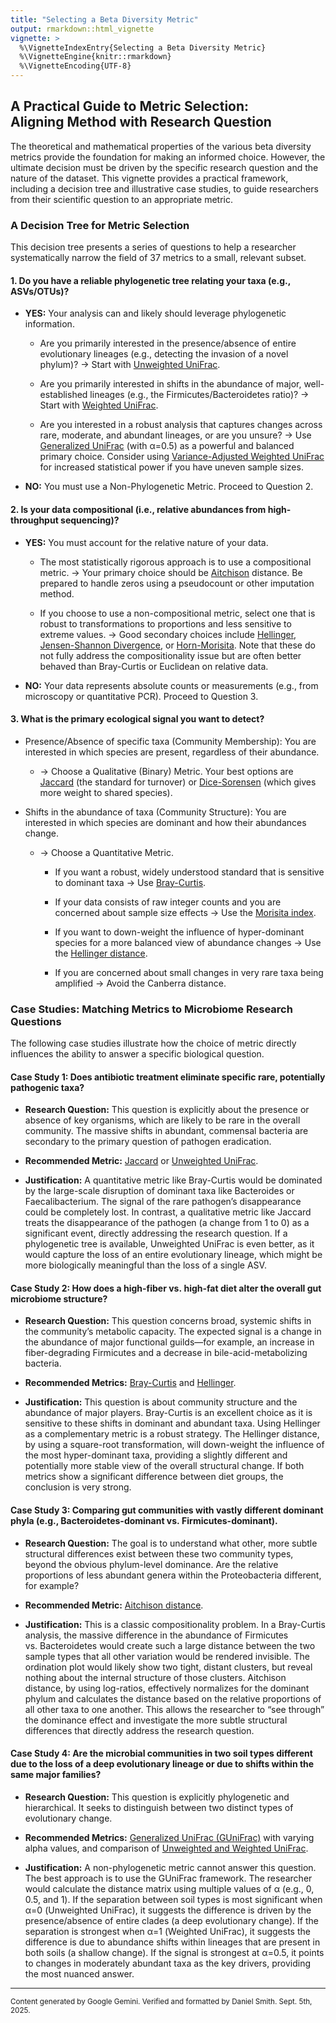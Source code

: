 ```yaml
---
title: "Selecting a Beta Diversity Metric"
output: rmarkdown::html_vignette
vignette: >
  %\VignetteIndexEntry{Selecting a Beta Diversity Metric}
  %\VignetteEngine{knitr::rmarkdown}
  %\VignetteEncoding{UTF-8}
---
```


## A Practical Guide to Metric Selection:<br>Aligning Method with Research Question

The theoretical and mathematical properties of the various beta diversity metrics provide the foundation for making an informed choice. However, the ultimate decision must be driven by the specific research question and the nature of the dataset. This vignette provides a practical framework, including a decision tree and illustrative case studies, to guide researchers from their scientific question to an appropriate metric.




### A Decision Tree for Metric Selection

This decision tree presents a series of questions to help a researcher systematically narrow the field of 37 metrics to a small, relevant subset.


#### 1. Do you have a reliable phylogenetic tree relating your taxa (e.g., ASVs/OTUs)?

* **YES:** Your analysis can and likely should leverage phylogenetic information.

    * Are you primarily interested in the presence/absence of entire evolutionary lineages (e.g., detecting the invasion of a novel phylum)? -> Start with <u>Unweighted UniFrac</u>.
    
    * Are you primarily interested in shifts in the abundance of major, well-established lineages (e.g., the Firmicutes/Bacteroidetes ratio)? -> Start with <u>Weighted UniFrac</u>.
    
    * Are you interested in a robust analysis that captures changes across rare, moderate, and abundant lineages, or are you unsure? -> Use <u>Generalized UniFrac</u> (with &alpha;=0.5) as a powerful and balanced primary choice. Consider using <u>Variance-Adjusted Weighted UniFrac</u> for increased statistical power if you have uneven sample sizes.

* **NO:** You must use a Non-Phylogenetic Metric. Proceed to Question 2.

#### 2. Is your data compositional (i.e., relative abundances from high-throughput sequencing)?

* **YES:** You must account for the relative nature of your data.

    * The most statistically rigorous approach is to use a compositional metric. -> Your primary choice should be <u>Aitchison</u> distance. Be prepared to handle zeros using a pseudocount or other imputation method.
    
    * If you choose to use a non-compositional metric, select one that is robust to transformations to proportions and less sensitive to extreme values. -> Good secondary choices include <u>Hellinger</u>, <u>Jensen-Shannon Divergence</u>, or <u>Horn-Morisita</u>. Note that these do not fully address the compositionality issue but are often better behaved than Bray-Curtis or Euclidean on relative data.

* **NO:** Your data represents absolute counts or measurements (e.g., from microscopy or quantitative PCR). Proceed to Question 3.

#### 3. What is the primary ecological signal you want to detect?

* Presence/Absence of specific taxa (Community Membership): You are interested in which species are present, regardless of their abundance.

    * -> Choose a Qualitative (Binary) Metric. Your best options are <u>Jaccard</u> (the standard for turnover) or <u>Dice-Sorensen</u> (which gives more weight to shared species).

* Shifts in the abundance of taxa (Community Structure): You are interested in which species are dominant and how their abundances change.

    * -> Choose a Quantitative Metric.

        * If you want a robust, widely understood standard that is sensitive to dominant taxa -> Use <u>Bray-Curtis</u>.
        
        * If your data consists of raw integer counts and you are concerned about sample size effects -> Use the <u>Morisita index</u>.
        
        * If you want to down-weight the influence of hyper-dominant species for a more balanced view of abundance changes -> Use the <u>Hellinger distance</u>.
        
        * If you are concerned about small changes in very rare taxa being amplified -> Avoid the Canberra distance.




### Case Studies: Matching Metrics to Microbiome Research Questions

The following case studies illustrate how the choice of metric directly influences the ability to answer a specific biological question.



#### Case Study 1: Does antibiotic treatment eliminate specific rare, potentially pathogenic taxa?

* **Research Question:** This question is explicitly about the presence or absence of key organisms, which are likely to be rare in the overall community. The massive shifts in abundant, commensal bacteria are secondary to the primary question of pathogen eradication.

* **Recommended Metric:** <u>Jaccard</u> or <u>Unweighted UniFrac</u>.

* **Justification:** A quantitative metric like Bray-Curtis would be dominated by the large-scale disruption of dominant taxa like Bacteroides or Faecalibacterium. The signal of the rare pathogen's disappearance could be completely lost. In contrast, a qualitative metric like Jaccard treats the disappearance of the pathogen (a change from 1 to 0) as a significant event, directly addressing the research question. If a phylogenetic tree is available, Unweighted UniFrac is even better, as it would capture the loss of an entire evolutionary lineage, which might be more biologically meaningful than the loss of a single ASV.   



#### Case Study 2: How does a high-fiber vs. high-fat diet alter the overall gut microbiome structure?

* **Research Question:** This question concerns broad, systemic shifts in the community's metabolic capacity. The expected signal is a change in the abundance of major functional guilds—for example, an increase in fiber-degrading Firmicutes and a decrease in bile-acid-metabolizing bacteria.

* **Recommended Metrics:** <u>Bray-Curtis</u> and <u>Hellinger</u>.

* **Justification:** This question is about community structure and the abundance of major players. Bray-Curtis is an excellent choice as it is sensitive to these shifts in dominant and abundant taxa. Using Hellinger as a complementary metric is a robust strategy. The Hellinger distance, by using a square-root transformation, will down-weight the influence of the most hyper-dominant taxa, providing a slightly different and potentially more stable view of the overall structural change. If both metrics show a significant difference between diet groups, the conclusion is very strong.   



#### Case Study 3: Comparing gut communities with vastly different dominant phyla (e.g., Bacteroidetes-dominant vs. Firmicutes-dominant).

* **Research Question:** The goal is to understand what other, more subtle structural differences exist between these two community types, beyond the obvious phylum-level dominance. Are the relative proportions of less abundant genera within the Proteobacteria different, for example?

* **Recommended Metric:** <u>Aitchison distance</u>.

* **Justification:** This is a classic compositionality problem. In a Bray-Curtis analysis, the massive difference in the abundance of Firmicutes vs. Bacteroidetes would create such a large distance between the two sample types that all other variation would be rendered invisible. The ordination plot would likely show two tight, distant clusters, but reveal nothing about the internal structure of those clusters. Aitchison distance, by using log-ratios, effectively normalizes for the dominant phylum and calculates the distance based on the relative proportions of all other taxa to one another. This allows the researcher to "see through" the dominance effect and investigate the more subtle structural differences that directly address the research question.   



#### Case Study 4: Are the microbial communities in two soil types different due to the loss of a deep evolutionary lineage or due to shifts within the same major families?

* **Research Question:** This question is explicitly phylogenetic and hierarchical. It seeks to distinguish between two distinct types of evolutionary change.

* **Recommended Metrics:** <u>Generalized UniFrac (GUniFrac)</u> with varying alpha values, and comparison of <u>Unweighted and Weighted UniFrac</u>.

* **Justification:** A non-phylogenetic metric cannot answer this question. The best approach is to use the GUniFrac framework. The researcher would calculate the distance matrix using multiple values of &alpha; (e.g., 0, 0.5, and 1). If the separation between soil types is most significant when &alpha;=0 (Unweighted UniFrac), it suggests the difference is driven by the presence/absence of entire clades (a deep evolutionary change). If the separation is strongest when &alpha;=1 (Weighted UniFrac), it suggests the difference is due to abundance shifts within lineages that are present in both soils (a shallow change). If the signal is strongest at &alpha;=0.5, it points to changes in moderately abundant taxa as the key drivers, providing the most nuanced answer.   



<hr>
<small>
Content generated by Google Gemini. Verified and formatted by Daniel Smith. Sept. 5th, 2025.
</small>
